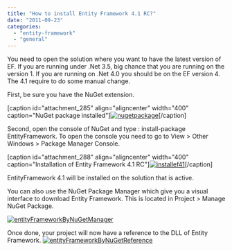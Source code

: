 ```yaml
---
title: "How to install Entity Framework 4.1 RC?"
date: "2011-09-23"
categories: 
  - "entity-framework"
  - "general"
---
```


You need to open the solution where you want to have the latest version of EF. If you are running under .Net 3.5, big chance that you are running on the version 1. If you are running on .Net 4.0 you should be on the EF version 4. The 4.1 require to do some manual change.

First, be sure you have the NuGet extension.

\[caption id="attachment\_285" align="aligncenter" width="400" caption="NuGet package installed"\][![](http://patrickdesjardins.com/blog/wp-content/uploads/2011/09/nugetpackage-400x90.png "nugetpackage")](http://patrickdesjardins.com/blog/how-to-install-entity-framework-4-1-rc/nugetpackage)\[/caption\]

Second, open the console of NuGet and type : install-package EntityFramework. To open the console you need to go to View > Other Windows > Package Manager Console.

\[caption id="attachment\_288" align="aligncenter" width="400" caption="Installation of Entity Framework 4.1 RC"\][![](http://patrickdesjardins.com/blog/wp-content/uploads/2011/09/installef41-400x123.png "installef41")](http://patrickdesjardins.com/blog/how-to-install-entity-framework-4-1-rc/installef41)\[/caption\]

EntityFramework 4.1 will be installed on the solution that is active.

You can also use the NuGet Package Manager which give you a visual interface to download Entity Framework. This is located in Project > Manage NuGet Package.

[![](http://patrickdesjardins.com/blog/wp-content/uploads/2011/09/entityFrameworkByNuGetManager-400x267.png "entityFrameworkByNuGetManager")](http://patrickdesjardins.com/blog/how-to-install-entity-framework-4-1-rc/entityframeworkbynugetmanager)

Once done, your project will now have a reference to the DLL of Entity Framework. [![](http://patrickdesjardins.com/blog/wp-content/uploads/2011/09/entityFrameworkByNuGetReference.png "entityFrameworkByNuGetReference")](http://patrickdesjardins.com/blog/how-to-install-entity-framework-4-1-rc/entityframeworkbynugetreference)
